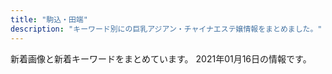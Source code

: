 ```yaml
---
title: "駒込・田端"
description: "キーワード別にの巨乳アジアン・チャイナエステ嬢情報をまとめました。"
---
```


新着画像と新着キーワードをまとめています。
2021年01月16日の情報です。

<DmmAffiliateIns />
<KeywordTable
  shops={
    [
    {
        "keywords": {
            "D": 14,
            "E": 7,
            "C": 3
        },
        "name": "\u3066\u3082\u307f\u3084",
        "url": "http://ko-relax.info/",
        "img_links": [
            "http://ko-relax.info/wp-content/uploads/2020/06/22.jpg",
            "http://ko-relax.info/wp-content/themes/este/img/call.png",
            "http://ko-relax.info/wp-content/uploads/2020/06/33.jpg",
            "http://ko-relax.info/wp-content/themes/este/img/top-img02.png",
            "http://ko-relax.info/wp-content/uploads/2020/06/44.jpg",
            "http://ko-relax.info/wp-content/themes/este/img/1.jpg",
            "http://ko-relax.info/wp-content/uploads/2017/12/jsioajioaos1.jpg",
            "http://ko-relax.info/wp-content/themes/este/img/top-img03.png",
            "http://ko-relax.info/wp-content/uploads/2020/06/11.jpg",
            "http://ko-relax.info/wp-content/uploads/2020/06/55.jpg",
            "http://ko-relax.info/wp-content/themes/este/img/top-img01.png",
            "http://ko-relax.info/wp-content/themes/este/img/tel.png",
            "http://ko-relax.info/wp-content/uploads/2017/12/jsioajoiaas12.jpg"
        ],
        "station": "JR\u99d2\u8fbc\u99c5\u6771\u53e3"
    },
    {
        "name": "\u306d\u3053\u3061\u3083\u3093",
        "img_links": [
            "http://www.nekochan.masg.info/images/head.jpg",
            "http://www.nekochan.masg.info/files/004.jpg",
            "http://www.nekochan.masg.info/files/003.jpg",
            "http://www.nekochan.masg.info/files/003-02.jpg",
            "http://www.nekochan.masg.info/files/005-02.jpg",
            "http://www.nekochan.masg.info/files/004-02.jpg",
            "http://www.nekochan.masg.info/files/001-02.jpg",
            "http://www.nekochan.masg.info/files/001.jpg",
            "http://www.nekochan.masg.info/images/sys.jpg",
            "http://www.nekochan.masg.info/files/002-02.jpg",
            "http://www.nekochan.masg.info/images/interior_t.jpg",
            "http://www.nekochan.masg.info/files/006.jpg",
            "http://www.nekochan.masg.info/images/int1.jpg",
            "http://www.nekochan.masg.info/files/006-02.jpg",
            "http://www.nekochan.masg.info/files/002.jpg",
            "http://www.nekochan.masg.info/images/tel.jpg",
            "http://www.nekochan.masg.info/images/mobile.jpg",
            "http://www.nekochan.masg.info/images/staff_t.jpg",
            "http://www.nekochan.masg.info/images/int2.jpg",
            "http://www.nekochan.masg.info/files/005.jpg",
            "http://www.nekochan.masg.info/images/news.jpg"
        ],
        "station": "JR\u99d2\u8fbc\u99c5\u6771\u53e3",
        "keywords": {
            "D": 3,
            "81": 1,
            "87": 1,
            "88": 3,
            "C": 1,
            "E": 2,
            "90": 1
        },
        "url": "http://www.nekochan.masg.info/"
    },
    {
        "url": "http://koukou.ests.co/",
        "keywords": {
            "86": 2,
            "85": 2,
            "D": 4
        },
        "station": "JR\u99d2\u8fbc\u99c5\u5317\u53e3",
        "name": "\u3046\u3055\u304e",
        "img_links": [
            "http://koukou.a1.jps.cm/upload/sites/26/2020/08/2020082905031069-200x268.jpg",
            "http://koukou.a1.jps.cm/upload/sites/26/2020/08/2020082905031069-350x467.jpg",
            "http://koukou.ests.co/images/pick.jpg",
            "http://koukou.ests.co/images/acc2.jpg",
            "http://koukou.a1.jps.cm/upload/sites/26/2020/10/202010230133115-350x467.jpg",
            "http://koukou.a1.jps.cm/upload/sites/26/2020/10/202010230133115-200x268.jpg",
            "http://koukou.ests.co/images/acc3.jpg",
            "http://koukou.a1.jps.cm/upload/sites/26/2020/07/2020071510180978-350x467.jpg",
            "http://koukou.ests.co/images/acc4.jpg",
            "http://koukou.ests.co/images/mobile.jpg",
            "http://koukou.ests.co/images/acc1.jpg",
            "http://koukou.a1.jps.cm/upload/sites/26/2020/08/2020080301274439-350x467.jpg",
            "http://koukou.a1.jps.cm/upload/sites/26/2020/07/2020071510180978-200x268.jpg",
            "http://koukou.ests.co/images/bjs3.jpg",
            "http://koukou.ests.co/images/top.jpg",
            "http://koukou.ests.co/images/staff_line.jpg",
            "http://koukou.a1.jps.cm/upload/sites/26/2020/08/2020080301274439-200x268.jpg",
            "http://koukou.ests.co/images/link_line.jpg",
            "http://koukou.ests.co/images/news.jpg"
        ]
    },
    {
        "name": "\u30b9\u30c8\u30fc\u30ea\u30fc",
        "img_links": [
            "http://www.ko-story.com/css/osusume-0014a.jpg",
            "http://www.ko-story.com/css/staff/staff-010-b.jpg",
            "http://www.ko-story.com/css/staff/staff-0013-a.jpg",
            "http://www.ko-story.com/css/staff/staff-0013-b.jpg",
            "http://www.ko-story.com/css/tel01.png",
            "http://www.ko-story.com/css/top01-left03.jpg",
            "http://www.ko-story.com/css/head-change.jpg",
            "http://www.ko-story.com/css/staff/staff-012-b.jpg",
            "http://www.ko-story.com/css/main-girl02.png",
            "http://www.ko-story.com/css/nav/nav-006.jpg",
            "http://www.ko-story.com/css/osusume-013.jpg",
            "http://www.ko-story.com/css/staff/staff-012-a.jpg",
            "http://www.ko-story.com/css/top01-left02.jpg",
            "http://www.ko-story.com/css/nav/nav-004.jpg",
            "http://www.ko-story.com/css/nav/nav-003.jpg",
            "http://www.ko-story.com/css/main-staff03.jpg",
            "http://www.ko-story.com/css/main-staff01.jpg",
            "http://www.ko-story.com/css/top01-left01.png",
            "http://www.ko-story.com/css/staff/staff-014-a.jpg",
            "http://www.ko-story.com/css/staff/staff-010-a.jpg",
            "http://www.ko-story.com/css/osusume-011.jpg",
            "http://www.ko-story.com/css/nav/nav-001.jpg",
            "http://www.ko-story.com/css/staff/staff-014-b.jpg",
            "http://www.ko-story.com/css/nav/nav-005.jpg",
            "http://www.ko-story.com/css/nav/nav-002.jpg",
            "http://www.ko-story.com/css/nav/nav-007.jpg"
        ],
        "station": "JR\u99d2\u8fbc\u99c5\u5357\u53e3",
        "url": "http://www.ko-story.com/",
        "keywords": {
            "D": 8,
            "89": 2,
            "88": 6
        }
    },
    {
        "station": "JR\u99d2\u8fbc\u99c5\u5357\u53e3",
        "url": "http://iyashinomori.oks.bz/",
        "name": "\u7652\u3057\u306e\u68ee",
        "keywords": {},
        "img_links": [
            "http://iyashinomori.oks.bz/images/s_staff.png",
            "http://iyashinomori.oks.bz/images/bj3.jpg",
            "http://iyashinomori.oks.bz/photos/sites/72/2020/10/2020101903342723.jpg",
            "http://iyashinomori.oks.bz/images/room1.jpg",
            "http://iyashinomori.oks.bz/images/s_news.jpg",
            "http://iyashinomori.oks.bz/photos/sites/72/2020/10/2020101903314748.jpg",
            "http://iyashinomori.oks.bz/photos/sites/72/2020/10/2020101903203761.jpg",
            "http://iyashinomori.oks.bz/photos/sites/72/2020/10/2020101903314523.jpg",
            "http://iyashinomori.oks.bz/images/bj2.jpg",
            "http://iyashinomori.oks.bz/images/room2.jpg",
            "http://iyashinomori.oks.bz/images/room4.jpg",
            "http://iyashinomori.oks.bz/images/mobile.jpg",
            "http://iyashinomori.oks.bz/photos/sites/72/2020/10/2020101903314625.jpg",
            "http://iyashinomori.oks.bz/images/room3.jpg",
            "http://iyashinomori.oks.bz/images/top.jpg"
        ]
    }
]
}
/>
<DmmAffiliateScript />
